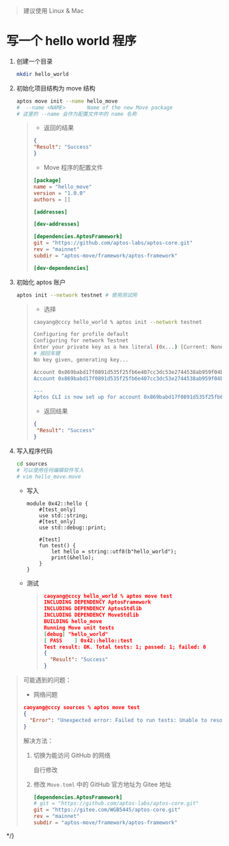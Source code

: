 > 建议使用 Linux & Mac

# 写一个 hello world 程序

1. 创建一个目录

    ```bash
    mkdir hello_world
    ```

2. 初始化项目结构为 move 结构

    ```bash
    aptos move init --name hello_move
    #  --name <NAME>       Name of the new Move package
    # 这里的 --name 会作为配置文件中的 name 名称
    ```
    > - 返回的结果
    >
    > ```json
    > {
    > "Result": "Success"
    > }
    > ```
    > - Move 程序的配置文件
    > 
    > ```toml
    > [package]
    > name = "hello_move"
    > version = "1.0.0"
    > authors = []
    > 
    > [addresses]
    > 
    > [dev-addresses]
    > 
    > [dependencies.AptosFramework]
    > git = "https://github.com/aptos-labs/aptos-core.git"
    > rev = "mainnet"
    > subdir = "aptos-move/framework/aptos-framework"
    > 
    > [dev-dependencies]
    > ```

3. 初始化 aptos 账户

    ```bash
    aptos init --network testnet # 使用测试网
    ```

    >- 选择
    >
    >```bash
    >caoyang@cccy hello_world % aptos init --network testnet
    >
    >Configuring for profile default
    >Configuring for network Testnet
    >Enter your private key as a hex literal (0x...) [Current: None | No input: Generate new key (or keep one if present)]
    ># 按回车键
    >No key given, generating key...
    >
    >Account 0x869babd17f0891d535f25fb6e407cc3dc53e2744538ab959f04b799bc83a59d9 doesn't exist, creating it and funding it with 100000000 Octas
    >Account 0x869babd17f0891d535f25fb6e407cc3dc53e2744538ab959f04b799bc83a59d9 funded successfully
    >
    >---
    >Aptos CLI is now set up for account 0x869babd17f0891d535f25fb6e407cc3dc53e2744538ab959f04b799bc83a59d9 as profile default!  Run `aptos --help` for more information about commands
    >```
    >
    >- 返回结果
    >
    >```json
    >{
    >  "Result": "Success"
    >}
    >```

4. 写入程序代码

    ```bash
    cd sources 
    # 可以使用任何编辑软件写入
    # vim hello_move.move 
    ```

    - 写入

        ```move
        module 0x42::hello {
            #[test_only]
            use std::string;
            #[test_only]
            use std::debug::print;
        
            #[test]
            fun test() {
                let hello = string::utf8(b"hello_world");
                print(&hello);
            }
        }
        ```
    
    - 测试
      
        > ```json
        > caoyang@cccy hello_world % aptos move test
        > INCLUDING DEPENDENCY AptosFramework
        > INCLUDING DEPENDENCY AptosStdlib
        > INCLUDING DEPENDENCY MoveStdlib
        > BUILDING hello_move
        > Running Move unit tests
        > [debug] "hello_world"
        > [ PASS    ] 0x42::hello::test
        > Test result: OK. Total tests: 1; passed: 1; failed: 0
        > {
        >   "Result": "Success"
        > }
        > ```




> 可能遇到的问题：
> 
>- 网络问题
>
> ```json
>caoyang@cccy sources % aptos move test
> {
>   "Error": "Unexpected error: Failed to run tests: Unable to resolve packages for package 'hello_move': While resolving dependency 'AptosFramework' in package 'hello_move': Failed to fetch to latest Git state for package 'AptosFramework', to skip set --skip-fetch-latest-git-deps | Exit status: exit status: 128"
> }
> ```
> 
> 解决方法：
>
> 1. 切换为能访问 GitHub 的网络
>
>     自行修改
>
> 2. 修改 `Move.toml` 中的 GitHub 官方地址为 Gitee 地址
>
>     ```toml
>    [dependencies.AptosFramework]
>     # git = "https://github.com/aptos-labs/aptos-core.git"
>     git = "https://gitee.com/WGB5445/aptos-core.git"
>     rev = "mainnet"
>     subdir = "aptos-move/framework/aptos-framework"
>    ```


 */} 
